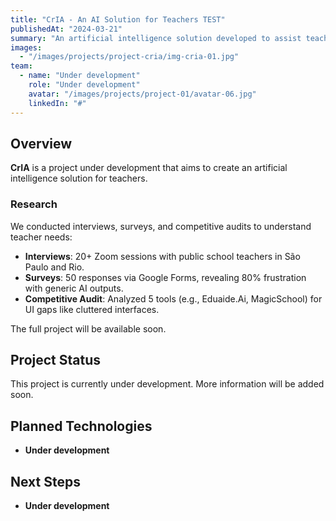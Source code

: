 ```yaml
---
title: "CrIA - An AI Solution for Teachers TEST"
publishedAt: "2024-03-21"
summary: "An artificial intelligence solution developed to assist teachers in their daily activities, making the teaching process more efficient and personalized."
images:
  - "/images/projects/project-cria/img-cria-01.jpg"
team:
  - name: "Under development"
    role: "Under development"
    avatar: "/images/projects/project-01/avatar-06.jpg"
    linkedIn: "#"
---
```


## Overview

**CrIA** is a project under development that aims to create an artificial intelligence solution for teachers.

### Research
We conducted interviews, surveys, and competitive audits to understand teacher needs:
- **Interviews**: 20+ Zoom sessions with public school teachers in São Paulo and Rio.
- **Surveys**: 50 responses via Google Forms, revealing 80% frustration with generic AI outputs.
- **Competitive Audit**: Analyzed 5 tools (e.g., Eduaide.Ai, MagicSchool) for UI gaps like cluttered interfaces.

The full project will be available soon.

## Project Status

This project is currently under development. More information will be added soon.

## Planned Technologies

- **Under development**

## Next Steps

- **Under development** 
